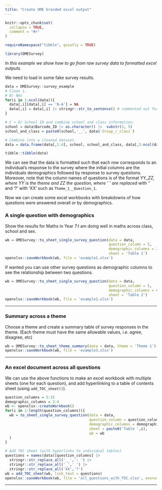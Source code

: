 ```yaml
---
title: "Create OME branded excel output"
---
```


```r
knitr::opts_chunk$set(
  collapse = TRUE,
  comment = "#>"
)

requireNamespace("tibble", quietly = TRUE)
```

```r
library(OMESurvey)
```


*In this example we show how to go from raw survey data to formatted excel outputs.*

We need to load in some fake survey results.

```r
data = OMESurvey::survey_example
# Clean 1. 
# B) NAs
for(i in 1:ncol(data)){
  data[,i][data[,i] == 'N-A'] = NA
  data[,i] = data[,i] |> stringr::str_to_sentence() # commented out for example.
}

# C + D) School ID and combine school and class information.
school = data$Barcode_ID |> as.character() |>  substr(3, 5)
school_and_class = paste0(school,'__', data$`Group_/_class`) 

# Combine into a cleaned dataset. 
data = data.frame(data[,1:4], school, school_and_class, data[,5:ncol(data)])

tibble::tibble(data)
```

We can see that the data is formatted such that each row corresponds to an individual's response to the survey where the initial columns are the individuals demographics followed by response to survey questions. Moreover, note that the column names of questions is of the format YY__ZZ, where YY is the theme and ZZ the question, where ' ' are replaced with '_' and '?' with 'XX' such as `Theme_1__Question_1`.

Now we can create some excel workbooks with breakdowns of how questions were answered overall or by demographics. 

### A single question with demographics

Show the results for Maths in Year 7:I am doing well in maths across class, school and sex. 

```r
wb = OMESurvey::to_sheet_single_survey_question(data = data,
                                                question_column = 5,
                                                demographic_columns = 2:4,
                                                sheet = 'Table 1')
openxlsx::saveWorkbook(wb, file = 'example1.xlsx')
```

If wanted you can use other survey questions as demographic columns to see the relationship between two questions.
```r
wb = OMESurvey::to_sheet_single_survey_question(data = data,
                                                question_column = 5,
                                                demographic_columns = 6:8,
                                                sheet = 'Table 2')
openxlsx::saveWorkbook(wb, file = 'example2.xlsx')
```

***

### Summary across a theme

Choose a theme and create a summary table of survey responses in the theme. (Each theme must have the same allowable values, i.e. agree, disagree, etc)

```r
wb = OMESurvey::to_sheet_theme_summary(data = data, theme = 'Theme 1')
openxlsx::saveWorkbook(wb, file = 'example3.xlsx')
```

***

### An excel document across all questions

We can use the above functions to make an excel workbook with multiple sheets (one for each question), and add hyperlinking to a table of contents sheet (using `add_TOC_sheet()`).

```r
question_columns = 5:15
demographic_columns = 2:4
wb <- openxlsx::createWorkbook()
for(i in 1:length(question_columns)){
  wb = to_sheet_single_survey_question(data = data,
                                       question_column = question_columns[i],
                                       demographic_columns = demographic_columns,
                                       sheet = paste0('Table ',i),
                                       wb = wb
  )
}

# Add TOC sheet (with hyperlinks to individual tables)
questions = names(data)[question_columns] |>
  stringr::str_replace_all('__',': ') |>
  stringr::str_replace_all('_',' ') |>
  stringr::str_replace_all('XX','?') 
wb = add_TOC_sheet(wb, link_text = questions)
openxlsx::saveWorkbook(wb, file = 'all_questions_with_TOC.xlsx', overwrite = T)
```
***
